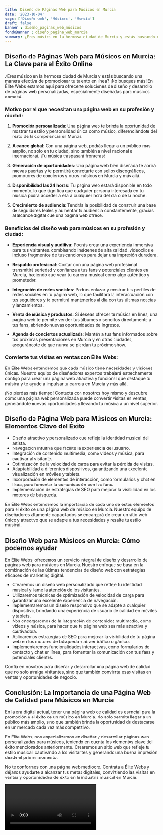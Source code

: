 ```yaml
---
title: Diseño de Páginas Web para Músicos en Murcia
date: '2023-10-04'
tags: ['Diseño web', 'Músicos', 'Murcia']
draft: false
banner : diseño_paginas_web_músicos
fondoBanner : diseño_pagina_web_murcia
summary: ¿Eres músico en la hermosa ciudad de Murcia y estás buscando una manera efectiva de promocionar tu talento en línea? ¡No busques más! En Élite Webs estamos aquí para ofrecerte soluciones de diseño y desarrollo de páginas web personalizadas, especialmente diseñadas para músicos como tú.
---
```


## Diseño de Páginas Web para Músicos en Murcia: La Clave para el Éxito Online

¿Eres músico en la hermosa ciudad de Murcia y estás buscando una manera efectiva de promocionar tu talento en línea? ¡No busques más! En Élite Webs estamos aquí para ofrecerte soluciones de diseño y desarrollo de páginas web personalizadas, especialmente diseñadas para músicos como tú.

### Motivo por el que necesitan una página web en su profesión y ciudad:

1. **Promoción personalizada**: Una página web te brinda la oportunidad de mostrar tu estilo y personalidad única como músico, diferenciándote del resto de la competencia en Murcia.

2. **Alcance global**: Con una página web, podrás llegar a un público más amplio, no solo en tu ciudad, sino también a nivel nacional e internacional. ¡Tu música traspasará fronteras!

3. **Generación de oportunidades**: Una página web bien diseñada te abrirá nuevas puertas y te permitirá conectarte con sellos discográficos, promotores de conciertos y otros músicos en Murcia y más allá.

4. **Disponibilidad las 24 horas**: Tu página web estará disponible en todo momento, lo que significa que cualquier persona interesada en tu música podrá acceder a ella a cualquier hora del día o de la noche.

5. **Crecimiento de audiencia**: Tendrás la posibilidad de construir una base de seguidores leales y aumentar tu audiencia constantemente, gracias al alcance digital que una página web ofrece.

### Beneficios del diseño web para músicos en su profesión y ciudad:

- **Experiencia visual y auditiva**: Podrás crear una experiencia inmersiva para tus visitantes, combinando imágenes de alta calidad, videoclips e incluso fragmentos de tus canciones para dejar una impresión duradera.

- **Respaldo profesional**: Contar con una página web profesional transmitirá seriedad y confianza a tus fans y potenciales clientes en Murcia, haciendo que vean tu carrera musical como algo auténtico y prometedor.

- **Integración de redes sociales**: Podrás enlazar y mostrar tus perfiles de redes sociales en tu página web, lo que facilitará la interactuación con tus seguidores y te permitirá mantenerlos al día con tus últimas noticias y lanzamientos.

- **Venta de música y productos**: Si deseas ofrecer tu música en línea, una página web te permite vender tus álbumes o sencillos directamente a tus fans, abriendo nuevas oportunidades de ingresos.

- **Agenda de conciertos actualizada**: Mantén a tus fans informados sobre tus próximas presentaciones en Murcia y en otras ciudades, asegurándote de que nunca se pierdan tu próximo show.

### Convierte tus visitas en ventas con Élite Webs:

En Élite Webs entendemos que cada músico tiene necesidades y visiones únicas. Nuestro equipo de diseñadores expertos trabajará estrechamente contigo para crear una página web atractiva y funcional que destaque tu música y te ayude a impulsar tu carrera en Murcia y más allá.

¡No pierdas más tiempo! Contacta con nosotros hoy mismo y descubre cómo una página web personalizada puede convertir visitas en ventas, generándote nuevas oportunidades y llevando tu música a un nivel superior.

<GifSeo />

<Cta />

## Diseño de Página Web para Músicos en Murcia: Elementos Clave del Éxito

- Diseño atractivo y personalizado que refleje la identidad musical del artista.
- Navegación intuitiva que facilite la experiencia del usuario.
- Integración de contenido multimedia, como videos y música, para cautivar al visitante.
- Optimización de la velocidad de carga para evitar la pérdida de visitas.
- Adaptabilidad a diferentes dispositivos, garantizando una excelente visualización en móviles y tablets.
- Incorporación de elementos de interacción, como formularios y chat en línea, para fomentar la comunicación con los fans.
- Implementación de estrategias de SEO para mejorar la visibilidad en los motores de búsqueda.

En Élite Webs entendemos la importancia de cada uno de estos elementos para el éxito de una página web de músico en Murcia. Nuestro equipo de diseñadores altamente capacitados se encargará de crear un sitio web único y atractivo que se adapte a tus necesidades y resalte tu estilo musical.

## Diseño Web para Músicos en Murcia: Cómo podemos ayudar

En Élite Webs, ofrecemos un servicio integral de diseño y desarrollo de páginas web para músicos en Murcia. Nuestro enfoque se basa en la combinación de las últimas tendencias de diseño web con estrategias eficaces de marketing digital.

- Crearemos un diseño web personalizado que refleje tu identidad musical y llame la atención de los visitantes.
- Utilizaremos técnicas de optimización de velocidad de carga para garantizar una excelente experiencia de navegación.
- Implementaremos un diseño responsivo que se adapte a cualquier dispositivo, brindando una experiencia de usuario de calidad en móviles y tablets.
- Nos encargaremos de la integración de contenidos multimedia, como videos y música, para hacer que tu página web sea más atractiva y cautivadora.
- Aplicaremos estrategias de SEO para mejorar la visibilidad de tu página web en los motores de búsqueda y atraer tráfico orgánico.
- Implementaremos funcionalidades interactivas, como formularios de contacto y chat en línea, para fomentar la comunicación con tus fans y potenciales clientes.

Confía en nosotros para diseñar y desarrollar una página web de calidad que no solo atraiga visitantes, sino que también convierta esas visitas en ventas y oportunidades de negocio.

## Conclusión: La Importancia de una Página Web de Calidad para Músicos en Murcia

En la era digital actual, tener una página web de calidad es esencial para la promoción y el éxito de un músico en Murcia. No solo permite llegar a un público más amplio, sino que también brinda la oportunidad de destacarse en un mercado cada vez más competitivo.

En Élite Webs, nos especializamos en diseñar y desarrollar páginas web personalizadas para músicos, teniendo en cuenta los elementos clave del éxito mencionados anteriormente. Crearemos un sitio web que refleje tu estilo musical, cautivando a los visitantes y generando una buena impresión desde el primer momento.

No te conformes con una página web mediocre. Contrata a Élite Webs y déjanos ayudarte a alcanzar tus metas digitales, convirtiendo las visitas en ventas y oportunidades de éxito en la industria musical en Murcia.

<Video />

<CtaBot job='Músicos' city='Murcia'/>

<Gmaps query='Murcia+españa+maps' />